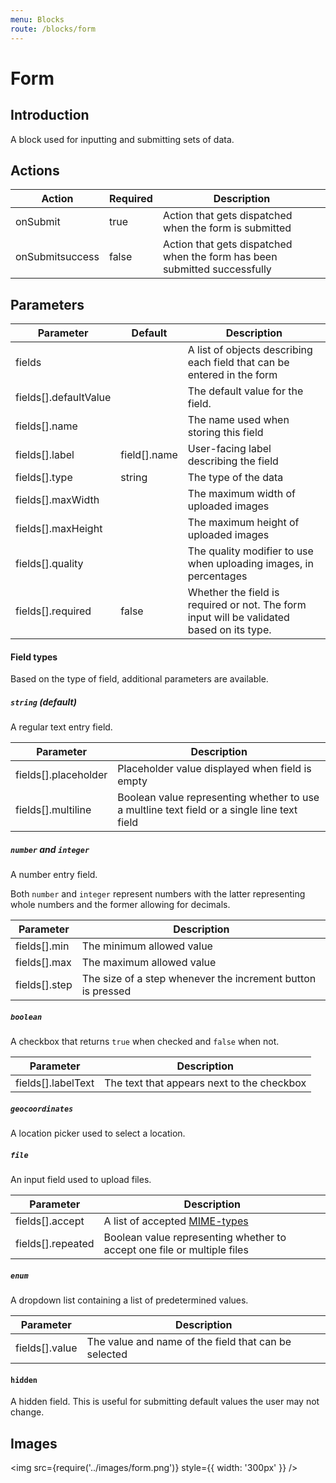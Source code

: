 ```yaml
---
menu: Blocks
route: /blocks/form
---
```


# Form

## Introduction

A block used for inputting and submitting sets of data.

## Actions

| Action          | Required | Description                                                               |
| --------------- | -------- | ------------------------------------------------------------------------- |
| onSubmit        | true     | Action that gets dispatched when the form is submitted                    |
| onSubmitsuccess | false    | Action that gets dispatched when the form has been submitted successfully |

## Parameters

| Parameter             | Default      | Description                                                                               |
| --------------------- | ------------ | ----------------------------------------------------------------------------------------- |
| fields                |              | A list of objects describing each field that can be entered in the form                   |
| fields[].defaultValue |              | The default value for the field.                                                          |
| fields[].name         |              | The name used when storing this field                                                     |
| fields[].label        | field[].name | User-facing label describing the field                                                    |
| fields[].type         | string       | The type of the data                                                                      |
| fields[].maxWidth     |              | The maximum width of uploaded images                                                      |
| fields[].maxHeight    |              | The maximum height of uploaded images                                                     |
| fields[].quality      |              | The quality modifier to use when uploading images, in percentages                         |
| fields[].required     | false        | Whether the field is required or not. The form input will be validated based on its type. |

#### Field types

Based on the type of field, additional parameters are available.

##### `string` (default)

A regular text entry field.

| Parameter            | Description                                                                                 |
| -------------------- | ------------------------------------------------------------------------------------------- |
| fields[].placeholder | Placeholder value displayed when field is empty                                             |
| fields[].multiline   | Boolean value representing whether to use a multline text field or a single line text field |

##### `number` and `integer`

A number entry field.

Both `number` and `integer` represent numbers with the latter representing whole numbers and the
former allowing for decimals.

| Parameter     | Description                                                 |
| ------------- | ----------------------------------------------------------- |
| fields[].min  | The minimum allowed value                                   |
| fields[].max  | The maximum allowed value                                   |
| fields[].step | The size of a step whenever the increment button is pressed |

##### `boolean`

A checkbox that returns `true` when checked and `false` when not.

| Parameter          | Description                                |
| ------------------ | ------------------------------------------ |
| fields[].labelText | The text that appears next to the checkbox |

##### `geocoordinates`

A location picker used to select a location.

##### `file`

An input field used to upload files.

| Parameter         | Description                                                                                                                              |
| ----------------- | ---------------------------------------------------------------------------------------------------------------------------------------- |
| fields[].accept   | A list of accepted [MIME-types](https://developer.mozilla.org/en-US/docs/Web/HTTP/Basics_of_HTTP/MIME_types/Complete_list_of_MIME_types) |
| fields[].repeated | Boolean value representing whether to accept one file or multiple files                                                                  |

##### `enum`

A dropdown list containing a list of predetermined values.

| Parameter      | Description                                          |
| -------------- | ---------------------------------------------------- |
| fields[].value | The value and name of the field that can be selected |

#### `hidden`

A hidden field. This is useful for submitting default values the user may not change.

## Images

<img src={require('../images/form.png')} style={{ width: '300px' }} />
